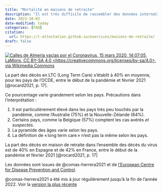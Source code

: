 ```yaml
---
title: "Mortalité en maisons de retraite"
description: "Il est très difficile de rassembler des données internationales"
date: 2023-10-02
date-modified: today
categories: [FAQ]
citation: 
  url: https://l-attestation.github.io/exercices/maisons-de-retraite/ 
draft: false
---
```


[![Calles de Almería vacías por el Coronavirus, 15 mars 2020, 14:07:05, LaMons, CC BY-SA 4.0 \<https://creativecommons.org/licenses/by-sa/4.0\>, via Wikimedia Commons](https://upload.wikimedia.org/wikipedia/commons/4/4a/Coronavirus_Almer%C3%ADa.jpg)](https://commons.wikimedia.org/wiki/File:Coronavirus_Almer%C3%ADa.jpg)

La part des décès en LTC (Long Term Care) s'établit à 40% en moyenne, pour les pays de l'OCDE, entre le début de la pandémie et février 2021 [@rocard2021, p. 17].

Ce pourcentage varie grandement selon les pays. Précautions dans l'interprétation :

1)  Il est particulièrement élevé dans les pays très peu touchés par la pandémie, comme l'Australie (75%) et la Nouvelle-Zélande (64%).
2)  Certains pays, comme la Belgique (57%) comptent les cas avérés *et suspectés*.
3)  La pyramide des âges varie selon les pays.
4)  La définition de « long term care » n'est pas la même selon les pays.

La part des décès en maison de retraite dans l'ensemble des décès du virus est de 40% en Espagne et de 42% en France, entre le début de la pandémie et février 2021 [@rocard2021, p. 17]

Les données sont issues de @comas-herrera2021 et de [l'European Centre for Disease Prevention and Control](https://www.ecdc.europa.eu/en/all-topics-z/coronavirus/threats-and-outbreaks/covid-19/prevention-and-control/LTCF).

::: callout-note
@comas-herrera2021 a été mis à jour régulièrement jusqu'à la fin de l'année 2022. Voir la [version la plus récente](https://ltccovid.org/international-living-report-covid-ltc/)
:::
